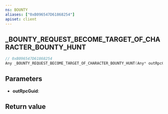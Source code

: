 ```yaml
---
ns: BOUNTY
aliases: ["0xB096547D61868254"]
apiset: client
---
```

## _BOUNTY_REQUEST_BECOME_TARGET_OF_CHARACTER_BOUNTY_HUNT

```c
// 0xB096547D61868254
Any _BOUNTY_REQUEST_BECOME_TARGET_OF_CHARACTER_BOUNTY_HUNT(Any* outRpcGuid);
```


## Parameters
* **outRpcGuid**:

## Return value